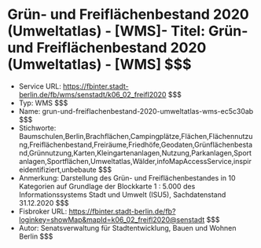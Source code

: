 # Grün- und Freiflächenbestand 2020 (Umweltatlas) - [WMS]- Titel: Grün- und Freiflächenbestand 2020 (Umweltatlas) - [WMS] $$$
- Service URL: https://fbinter.stadt-berlin.de/fb/wms/senstadt/k06_02_freifl2020 $$$
- Typ: WMS $$$
- Name: grun-und-freiflachenbestand-2020-umweltatlas-wms-ec5c30ab $$$
- Stichworte: Baumschulen,Berlin,Brachflächen,Campingplätze,Flächen,Flächennutzung,Freiflächenbestand,Freiräume,Friedhöfe,Geodaten,Grünflächenbestand,Grünnutzung,Karten,Kleingartenanlagen,Nutzung,Parkanlagen,Sportanlagen,Sportflächen,Umweltatlas,Wälder,infoMapAccessService,inspireidentifiziert,unbebaute $$$
- Anmerkung: Darstellung des Grün- und Freiflächenbestandes in 10 Kategorien auf Grundlage der Blockkarte 1 : 5.000 des Informationssystems Stadt und Umwelt (ISU5), Sachdatenstand 31.12.2020 $$$
- Fisbroker URL: https://fbinter.stadt-berlin.de/fb?loginkey=showMap&mapId=k06_02_freifl2020@senstadt $$$
- Autor: Senatsverwaltung für Stadtentwicklung, Bauen und Wohnen Berlin $$$
